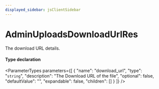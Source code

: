 ```yaml
---
displayed_sidebar: jsClientSidebar
---
```



# AdminUploadsDownloadUrlRes

The download URL details.

#### Type declaration

<ParameterTypes parameters={[
  {
    "name": "download_url",
    "type": "`string`",
    "description": "The Download URL of the file",
    "optional": false,
    "defaultValue": "",
    "expandable": false,
    "children": []
  }
]} />
